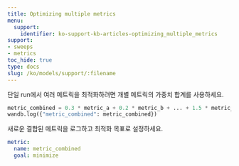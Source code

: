 ```yaml
---
title: Optimizing multiple metrics
menu:
  support:
    identifier: ko-support-kb-articles-optimizing_multiple_metrics
support:
- sweeps
- metrics
toc_hide: true
type: docs
slug: /ko/models/support/:filename
---
```


단일 run에서 여러 메트릭을 최적화하려면 개별 메트릭의 가중치 합계를 사용하세요.

```python
metric_combined = 0.3 * metric_a + 0.2 * metric_b + ... + 1.5 * metric_n
wandb.log({"metric_combined": metric_combined})
```

새로운 결합된 메트릭을 로그하고 최적화 목표로 설정하세요.

```yaml
metric:
  name: metric_combined
  goal: minimize
```
